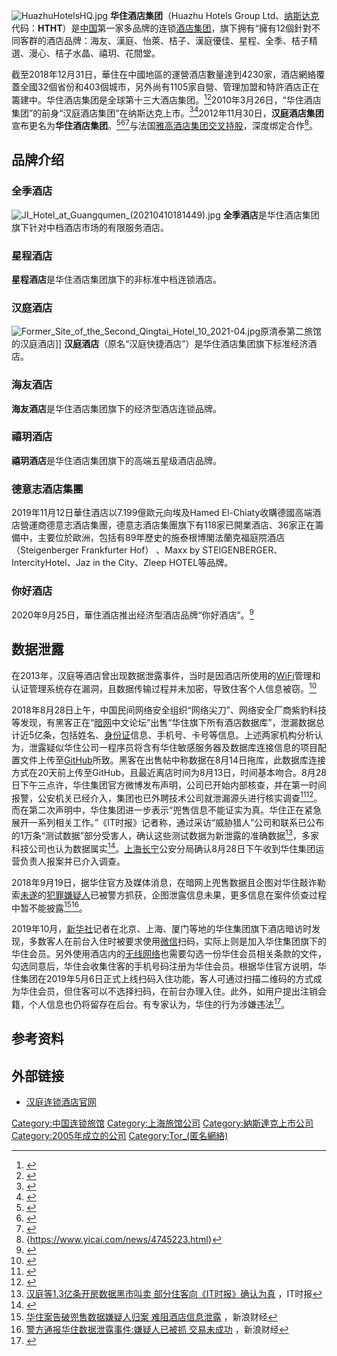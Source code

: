 {{Infobox_Company
|company_name = 华住酒店集团
|company_logo = [[File:huazhu.png|'''华住酒店集团'''网站上的新标识]]
|company_type = [[上市公司|上市公司]]
|market_information = {{nasdaq|HTHT}}<BR>{{hkex|1179}}
|foundation = 2005年
|location =[[中国|中国]][[上海|上海]]
|slogan = 人在旅途，家在汉庭
|industry = [[酒店|酒店]]业
|founder = [[季琦|季琦]]
|sales = 127.85億人民幣(2021年)
|profit = 虧損4.65億人民幣(2024年)
|asset = 34.95億美元(2018年)
|market_value = 
|num_employees = 15699人(2018年)
|revenue = 
|products = 
|major_shareholder  = [[季琦|季琦]]30.5%<br>[[赵彤彤|赵彤彤]]8.2%<br>[[攜程旅行網|攜程旅行網]]6.9%|
|homepage = [http://www.huazhu.com/ huazhu.com]
}}
[[File:HuazhuHotelsHQ.jpg|thumb]]
'''华住酒店集团'''（Huazhu Hotels Group Ltd、[[纳斯达克|纳斯达克]]代码：'''HTHT'''）是[[中国|中国]]第一家多品牌的连锁[[酒店集团|酒店集团]]，旗下拥有“擁有12個針對不同客群的酒店品牌：海友、漢庭、怡萊、桔子、漢庭優佳、星程、全季、桔子精選、漫心、桔子水晶、禧玥、花間堂。

截至2018年12月31日，華住在中國地區的運營酒店數量達到4230家，酒店網絡覆蓋全國32個省份和403個城市，另外尚有1105家自營、管理加盟和特許酒店正在籌建中。华住酒店集团是全球第十三大酒店集团。<ref>{{Cite web |url=http://www.htinns.com/hanting/htbrand.aspx |title=华住酒店集团品牌介绍 |accessdate=2013-04-16 |archive-date=2013-03-23 |archive-url=https://web.archive.org/web/20130323162952/http://www.htinns.com/hanting/htbrand.aspx |dead-url=yes }}</ref><ref>{{Cite web |url=http://money.163.com/13/0425/02/8T98AS8C00253B0H.html |title=华住酒店2012年净利同比增长52.3%_网易财经 |access-date=2013-04-29 |archive-url=https://web.archive.org/web/20140819125438/http://money.163.com/13/0425/02/8T98AS8C00253B0H.html |archive-date=2014-08-19 |dead-url=yes }}</ref>2010年3月26日，“华住酒店集团”的前身“汉庭酒店集团”在纳斯达克上市。<ref>{{Cite web |url=http://www.htinns.com/hanting/htabout.aspx |title=关于华住酒店集团 |accessdate=2013-04-16 |archive-date=2013-04-16 |archive-url=https://web.archive.org/web/20130416223736/http://www.htinns.com/hanting/htabout.aspx |dead-url=no }}</ref><ref>{{Cite web |url=http://news.163.com/10/0329/08/62UARE1B000146BB.html |title=汉庭在纳斯达克上市_网易新闻中心 |access-date=2013-04-29 |archive-url=https://web.archive.org/web/20140819085830/http://news.163.com/10/0329/08/62UARE1B000146BB.html |archive-date=2014-08-19 |dead-url=yes }}</ref>2012年11月30日，'''汉庭酒店集团'''宣布更名为'''华住酒店集团'''。<ref>{{Cite web |url=http://www.htinns.com/452.html |title=汉庭更名华住酒店集团 |accessdate=2013-04-17 |archive-date=2013-04-15 |archive-url=https://web.archive.org/web/20130415110800/http://www.htinns.com/452.html |dead-url=yes }}</ref><ref>{{Cite web |url=http://tech.qq.com/a/20121120/000174.htm |title=汉庭创始人回归掀变革风暴 集团更名“华住”_科技_腾讯网 |accessdate=2013-04-29 |archive-date=2012-11-28 |archive-url=https://web.archive.org/web/20121128235532/http://tech.qq.com/a/20121120/000174.htm |dead-url=no }}</ref><ref>{{Cite web |url=http://money.163.com/12/1121/07/8GQLDLI400253B0H.html |title=汉庭更名华住酒店集团 与股权资本运作无关_网易财经 |access-date=2013-04-29 |archive-url=https://web.archive.org/web/20121205221407/http://money.163.com/12/1121/07/8GQLDLI400253B0H.html |archive-date=2012-12-05 |dead-url=yes }}</ref>与法国[[雅高酒店集团|雅高酒店集团]][[交叉持股|交叉持股]]，深度绑定合作<ref>{https://www.yicai.com/news/4745223.html}{{Dead link}}</ref>。

== 品牌介绍 ==
=== 全季酒店 ===
[[File:JI_Hotel_at_Guangqumen_(20210410181449).jpg|thumb]]
{{main|全季酒店}}
'''全季酒店'''是华住酒店集团旗下针对中档酒店市场的有限服务酒店。

=== 星程酒店 ===
{{main|星程酒店}}
'''星程酒店'''是华住酒店集团旗下的非标准中档连锁酒店。

=== 汉庭酒店 ===
{{main|汉庭酒店}}
[[File:Former_Site_of_the_Second_Qingtai_Hotel_10_2021-04.jpg|thumb]]原清泰第二旅馆的汉庭酒店]]
'''汉庭酒店'''（原名“汉庭快捷酒店”）是华住酒店集团旗下标准经济酒店。

=== 海友酒店 ===
{{main|海友酒店}}
'''海友酒店'''是华住酒店集团旗下的经济型酒店连锁品牌。

=== 禧玥酒店 ===
{{main|禧玥酒店}}
'''禧玥酒店'''是华住酒店集团旗下的高端五星级酒店品牌。

===德意志酒店集團===
{{main|德意志酒店集團}}
2019年11月12日華住酒店以7.199億歐元向埃及Hamed El-Chiaty收購德國高端酒店營運商德意志酒店集團，德意志酒店集團旗下有118家已開業酒店、36家正在籌備中，主要位於歐洲，包括有89年歷史的施泰根博閣法蘭克福庭院酒店（Steigenberger Frankfurter Hof） 、Maxx by STEIGENBERGER、IntercityHotel、Jaz in the City、Zleep HOTEL等品牌。

===你好酒店===
2020年9月25日，華住酒店推出经济型酒店品牌“你好酒店”。<ref>{{cite news |title=华住集团全新品牌“你好酒店”西安发布，开启下沉市场拓展新纪元 |url=https://caijing.chinadaily.com.cn/a/202009/27/WS5f702ea5a3101e7ce9726e04.html |accessdate=2022-02-12 |archive-date=2022-04-05 |archive-url=https://web.archive.org/web/20220405033942/https://caijing.chinadaily.com.cn/a/202009/27/WS5f702ea5a3101e7ce9726e04.html }}</ref>

== 数据泄露 ==
在2013年，汉庭等酒店曾出现数据泄露事件，当时是因酒店所使用的[[WiFi|WiFi]]管理和认证管理系统存在漏洞，且数据传输过程并未加密，导致住客个人信息被窃。<ref>{{cite news |title=汉庭酒店涉泄露个人信息 住客被迫改姓索赔20万 |url=http://finance.sina.com.cn/consume/puguangtai/20140121/133818029205.shtml |date=2014-01-21 |work=新浪财经 |accessdate=2018-08-28 |archive-date=2018-08-29 |archive-url=https://web.archive.org/web/20180829000206/http://finance.sina.com.cn/consume/puguangtai/20140121/133818029205.shtml |dead-url=no }}</ref>

2018年8月28日上午，中国民间网络安全组织“网络尖刀”、网络安全厂商紫豹科技等发现，有黑客正在“[[暗网|暗网]]中文论坛”出售“华住旗下所有酒店数据库”，泄漏数据总计近5亿条，包括姓名、[[身份证|身份证]]信息、手机号、卡号等信息。上述两家机构分析认为，泄露疑似华住公司一程序员将含有华住敏感服务器及数据库连接信息的项目配置文件上传至[[GitHub|GitHub]]所致。黑客在出售帖中称数据在8月14日拖库，此数据库连接方式在20天前上传至GitHub，且最近离店时间为8月13日{{R|ynet0829}}，时间基本吻合。8月28日下午三点许，华住集团官方微博发布声明，公司已开始内部核查，并在第一时间报警，公安机关已经介入，集团也已外聘技术公司就泄漏源头进行核实调查<ref>{{cite web |title=华住旗下酒店开房记录全泄露 疑似找到泄露源 |url=http://finance.sina.com.cn/chanjing/gsnews/2018-08-28/doc-ihiixzkm1772181.shtml |website=finance.sina.com.cn |accessdate=2018-08-28 |archive-date=2018-08-28 |archive-url=https://web.archive.org/web/20180828073118/http://finance.sina.com.cn/chanjing/gsnews/2018-08-28/doc-ihiixzkm1772181.shtml |dead-url=no }}</ref><ref>{{Cite web |url=http://finance.sina.com.cn/chanjing/gsnews/2018-08-28/doc-ihikcahe9678289.shtml |title=华住酒店5亿信息疑被泄 专家：或因程序员失误所致_新浪财经_新浪网 |accessdate=2018-08-29 |archive-date=2018-08-29 |archive-url=https://web.archive.org/web/20180829175241/http://finance.sina.com.cn/chanjing/gsnews/2018-08-28/doc-ihikcahe9678289.shtml |dead-url=no }}</ref>。而在第二次声明中，华住集团进一步表示“兜售信息不能证实为真。华住正在紧急展开一系列相关工作。”{{R|ynet0829}}《IT时报》记者称，通过采访“威胁猎人”公司和联系已公布的1万条“测试数据”部分受害人，确认这些测试数据为新泄露的准确数据<ref>[http://www.it-times.com.cn/a/it/2018/0828/23011.html 汉庭等1.3亿条开房数据黑市叫卖 部分住客向《IT时报》确认为真] {{Wayback|url=http://www.it-times.com.cn/a/it/2018/0828/23011.html |date=20180829051527 }}，IT时报</ref>，多家科技公司也认为数据属实<ref name=ynet0829>{{cite news |title=华住5亿条用户信息疑遭泄露 |url=http://epaper.ynet.com/html/2018-08/29/content_301239.htm |accessdate=2018-08-29 |work=北京青年报 |date=2018-08-29 |archive-date=2021-07-04 |archive-url=https://web.archive.org/web/20210704080639/http://epaper.ynet.com/html/2018-08/29/content_301239.htm |dead-url=no }}</ref>。[[上海|上海]][[长宁区|长宁]]公安分局确认8月28日下午收到华住集团运营负责人报案并已介入调查{{R|ynet0829}}。

2018年9月19日，据华住官方及媒体消息，在暗网上兜售数据且企图对华住敲诈勒索[[未遂|未遂]]的[[犯罪嫌疑人|犯罪嫌疑人]]已被警方抓获，企图泄露信息未果，更多信息在案件侦查过程中暂不能披露<ref>[http://finance.sina.com.cn/chanjing/gsnews/2018-09-20/doc-ihkhfqnt0840196.shtml 华住案告破兜售数据嫌疑人归案 难阻酒店信息泄露] {{Wayback|url=http://finance.sina.com.cn/chanjing/gsnews/2018-09-20/doc-ihkhfqnt0840196.shtml |date=20180920023432 }}，新浪财经</ref><ref>[http://finance.sina.com.cn/chanjing/gsnews/2018-09-19/doc-ihkhfqns9937565.shtml 警方通报华住数据泄露事件:嫌疑人已被抓 交易未成功] {{Wayback|url=http://finance.sina.com.cn/chanjing/gsnews/2018-09-19/doc-ihkhfqns9937565.shtml |date=20180920123026 }}，新浪财经</ref>。

2019年10月，[[新华社|新华社]]记者在北京、上海、厦门等地的华住集团旗下酒店暗访时发现，多数客人在前台入住时被要求使用[[微信|微信]]扫码，实际上则是加入华住集团旗下的华住会员。另外使用酒店内的[[无线网络|无线网络]]也需要勾选一份华住会员相关条款的文件，勾选同意后，华住会收集住客的手机号码注册为华住会员。根据华住官方说明，华住集团在2019年5月6日正式上线扫码入住功能，客人可通过扫描二维码的方式成为华住会员，但住客可以不选择扫码，在前台办理入住。此外，如用户提出注销会籍，个人信息也仍将留存在后台。有专家认为，华住的行为涉嫌违法<ref>{{Cite web |url=https://finance.sina.com.cn/chanjing/gsnews/2019-10-18/doc-iicezzrr3117244.shtml |title=华住集团被爆变相强制注册会员 此前曾发生数据泄露 |accessdate=2019-10-19 |archive-date=2019-10-19 |archive-url=https://web.archive.org/web/20191019153834/https://finance.sina.com.cn/chanjing/gsnews/2019-10-18/doc-iicezzrr3117244.shtml |dead-url=no }}</ref>。

== 参考资料 ==
{{reflist}}

== 外部链接 ==
{{Commonscat|Huazhu Hotels Group}}
* [http://www.htinns.com/ 汉庭连锁酒店官网]{{Wayback|url=http://www.htinns.com/ |date=20130415112830 }}

{{連鎖酒店}}
{{华住}}

[[Category:中国连锁旅馆|Category:中国连锁旅馆]]
[[Category:上海旅馆公司|Category:上海旅馆公司]]
[[Category:納斯達克上市公司|Category:納斯達克上市公司]]
[[Category:2005年成立的公司|Category:2005年成立的公司]]
[[Category:Tor_(匿名網絡)|Category:Tor_(匿名網絡)]]